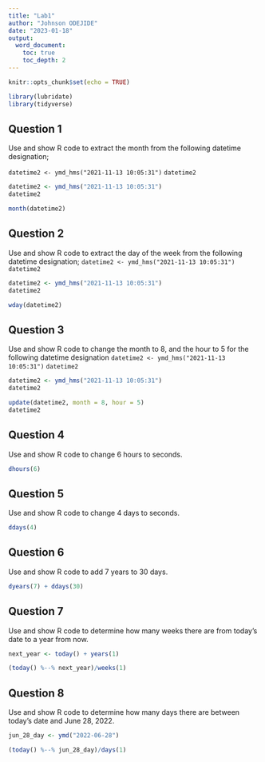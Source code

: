 ```yaml
---
title: "Lab1"
author: "Johnson ODEJIDE"
date: "2023-01-18"
output: 
  word_document:
    toc: true
    toc_depth: 2
---
```


```r
knitr::opts_chunk$set(echo = TRUE)
```

```r
library(lubridate)
library(tidyverse)
```

## Question 1

Use and show R code to extract the month from the following datetime designation;

`datetime2 <- ymd_hms("2021-11-13 10:05:31")`
`datetime2`

```r
datetime2 <- ymd_hms("2021-11-13 10:05:31")
datetime2

month(datetime2)
```

## Question 2

Use and show R code to extract the day of the week from the following datetime designation;
`datetime2 <- ymd_hms("2021-11-13 10:05:31")`
`datetime2`

```r
datetime2 <- ymd_hms("2021-11-13 10:05:31")
datetime2

wday(datetime2)
```

## Question 3

Use and show R code to change the month to 8, and the hour to 5 for the following datetime designation
`datetime2 <- ymd_hms("2021-11-13 10:05:31")`
`datetime2`

```r
datetime2 <- ymd_hms("2021-11-13 10:05:31")
datetime2

update(datetime2, month = 8, hour = 5)
datetime2
```

## Question 4

Use and show R code to change 6 hours to seconds. 

```r
dhours(6)
```

## Question 5

Use and show R code to change 4 days to seconds.

```r
ddays(4)
```

## Question 6

Use and show R code to add 7 years to 30 days.

```r
dyears(7) + ddays(30)
```

## Question 7

Use and show R code to determine how many weeks there are from today's date to a year from now.

```r
next_year <- today() + years(1)

(today() %--% next_year)/weeks(1)
```

## Question 8

Use and show R code to determine how many days there are between today's date and June 28, 2022.

```r
jun_28_day <- ymd("2022-06-28")

(today() %--% jun_28_day)/days(1)
```